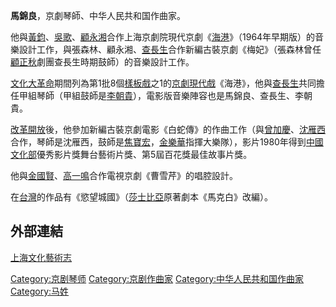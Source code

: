 '''馬錦良'''，京劇琴師、中华人民共和国作曲家。

他與[[黃鈞|黃鈞]]、[[吳歌|吳歌]]、[[顧永湘|顧永湘]]合作上海京劇院現代京劇《[[海港_(戏剧)|海港]]》（1964年早期版）的音樂設計工作，與張森林、顧永湘、[[查長生|查長生]]合作新編古裝京劇《梅妃》（張森林曾任[[顧正秋|顧正秋]]劇團查長生時期鼓師）的音樂設計工作。

[[文化大革命|文化大革命]]期間列為第1批8個[[樣板戲|樣板戲]]之1的[[京劇現代戲|京劇現代戲]]《海港》，他與[[查長生|查長生]]共同擔任甲組琴師（甲組鼓師是[[李朝貴_(京劇鼓師)|李朝貴]]），電影版音樂陣容也是馬錦良、查長生、李朝貴。

[[改革開放|改革開放]]後，他參加新編古裝京劇電影《白蛇傳》的作曲工作（與[[曾加慶|曾加慶]]、[[沈雁西|沈雁西]]合作，琴師是沈雁西，鼓師是[[焦寶宏|焦寶宏]]，[[金樂華|金樂華]]指揮大樂隊），影片1980年得到[[中华人民共和国文化部|中國文化部]]優秀影片獎舞台藝術片獎、第5屆百花獎最佳故事片獎。

他與[[金國賢|金國賢]]、[[高一鳴|高一鳴]]合作電視京劇《曹雪芹》的唱腔設計。

在[[台灣|台灣]]的作品有《慾望城國》（[[莎士比亞|莎士比亞]]原著劇本《馬克白》改編）。

==外部連結==
[http://www.shtong.gov.cn/newsite/node2/node2245/node72149/node72155/node72181/node72202/userobject1ai78076.html 上海文化藝術志] {{Wayback|url=http://www.shtong.gov.cn/newsite/node2/node2245/node72149/node72155/node72181/node72202/userobject1ai78076.html |date=20190420083937 }}

[[Category:京剧琴师|Category:京剧琴师]]
[[Category:京剧作曲家|Category:京剧作曲家]]
[[Category:中华人民共和国作曲家|Category:中华人民共和国作曲家]]
[[Category:马姓|Category:马姓]]